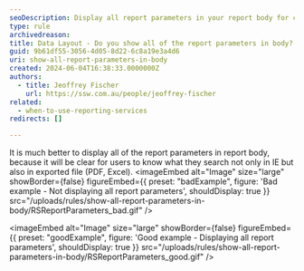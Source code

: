 ```yaml
---
seoDescription: Display all report parameters in your report body for clear user understanding across platforms like IE, PDF, and Excel.
type: rule
archivedreason:
title: Data Layout - Do you show all of the report parameters in body?
guid: 9b61df55-3056-4d05-8d22-6c8a19e3a4d6
uri: show-all-report-parameters-in-body
created: 2024-06-04T16:38:33.0000000Z
authors:
  - title: Jeoffrey Fischer
    url: https://ssw.com.au/people/jeoffrey-fischer
related:
  - when-to-use-reporting-services
redirects: []

---
```


It is much better to display all of the report parameters in report body, because it will be clear for users to know what they search not only in IE but also in exported file (PDF, Excel).
<imageEmbed
  alt="Image"
  size="large"
  showBorder={false}
  figureEmbed={{
    preset: "badExample",
    figure: 'Bad example - Not displaying all report parameters',
    shouldDisplay: true
  }}
  src="/uploads/rules/show-all-report-parameters-in-body/RSReportParameters_bad.gif"
/>

<imageEmbed
  alt="Image"
  size="large"
  showBorder={false}
  figureEmbed={{
    preset: "goodExample",
    figure: 'Good example - Displaying all report parameters',
    shouldDisplay: true
  }}
  src="/uploads/rules/show-all-report-parameters-in-body/RSReportParameters_good.gif"
/>